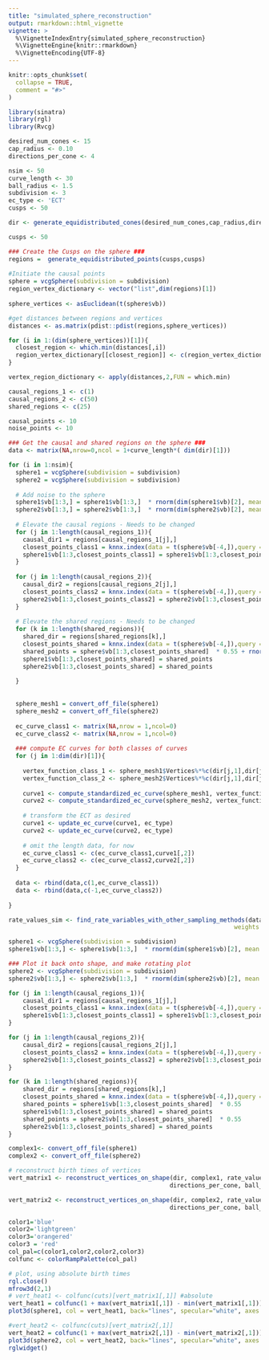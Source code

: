 ```yaml
---
title: "simulated_sphere_reconstruction"
output: rmarkdown::html_vignette
vignette: >
  %\VignetteIndexEntry{simulated_sphere_reconstruction}
  %\VignetteEngine{knitr::rmarkdown}
  %\VignetteEncoding{UTF-8}
---
```


```r
knitr::opts_chunk$set(
  collapse = TRUE,
  comment = "#>"
)
```

```r
library(sinatra)
library(rgl)
library(Rvcg)
```

```r
desired_num_cones <- 15
cap_radius <- 0.10
directions_per_cone <- 4 

nsim <- 50
curve_length <- 30
ball_radius <- 1.5
subdivision <- 3
ec_type <- 'ECT'
cusps <- 50

dir <- generate_equidistributed_cones(desired_num_cones,cap_radius,directions_per_cone)
```

```r
cusps <- 50

### Create the Cusps on the sphere ###
regions =  generate_equidistributed_points(cusps,cusps)
  
#Initiate the causal points
sphere = vcgSphere(subdivision = subdivision)
region_vertex_dictionary <- vector("list",dim(regions)[1])
   
sphere_vertices <- asEuclidean(t(sphere$vb))

#get distances between regions and vertices
distances <- as.matrix(pdist::pdist(regions,sphere_vertices))

for (i in 1:(dim(sphere_vertices))[1]){
  closest_region <- which.min(distances[,i])
  region_vertex_dictionary[[closest_region]] <- c(region_vertex_dictionary[[closest_region]],i) 
}

vertex_region_dictionary <- apply(distances,2,FUN = which.min)

causal_regions_1 <- c(1)
causal_regions_2 <- c(50)
shared_regions <- c(25)

causal_points <- 10
noise_points <- 10

### Get the causal and shared regions on the sphere ###
data <- matrix(NA,nrow=0,ncol = 1+curve_length*( dim(dir)[1]))
```

```r
for (i in 1:nsim){
  sphere1 = vcgSphere(subdivision = subdivision)
  sphere2 = vcgSphere(subdivision = subdivision)
  
  # Add noise to the sphere
  sphere1$vb[1:3,] = sphere1$vb[1:3,]  * rnorm(dim(sphere1$vb)[2], mean = 1, sd = 0.02)
  sphere2$vb[1:3,] = sphere2$vb[1:3,]  * rnorm(dim(sphere2$vb)[2], mean = 1, sd = 0.02)
  
  # Elevate the causal regions - Needs to be changed
  for (j in 1:length(causal_regions_1)){
    causal_dir1 = regions[causal_regions_1[j],]
    closest_points_class1 = knnx.index(data = t(sphere$vb[-4,]),query = matrix(causal_dir1,ncol = 3), k = causal_points)
    sphere1$vb[1:3,closest_points_class1] = sphere1$vb[1:3,closest_points_class1]  * 1.55 + rnorm(1, mean = 0, sd = 0.1)
  }
  
  for (j in 1:length(causal_regions_2)){
    causal_dir2 = regions[causal_regions_2[j],]
    closest_points_class2 = knnx.index(data = t(sphere$vb[-4,]),query = matrix(causal_dir2,ncol = 3), k = causal_points)
    sphere2$vb[1:3,closest_points_class2] = sphere2$vb[1:3,closest_points_class2]  * 1.55 + rnorm(1, mean = 0, sd = 0.1)
  }
  
  # Elevate the shared regions - Needs to be changed
  for (k in 1:length(shared_regions)){
    shared_dir = regions[shared_regions[k],]
    closest_points_shared = knnx.index(data = t(sphere$vb[-4,]),query = matrix(shared_dir,ncol = 3), k = noise_points)
    shared_points = sphere$vb[1:3,closest_points_shared]  * 0.55 + rnorm(1, mean = 0, sd = 0.1)
    sphere1$vb[1:3,closest_points_shared] = shared_points
    sphere2$vb[1:3,closest_points_shared] = shared_points
    
  }
  
  
  sphere_mesh1 = convert_off_file(sphere1)
  sphere_mesh2 = convert_off_file(sphere2)
  
  ec_curve_class1 <- matrix(NA,nrow = 1,ncol=0)
  ec_curve_class2 <- matrix(NA,nrow = 1,ncol=0)
  
  ### compute EC curves for both classes of curves
  for (j in 1:dim(dir)[1]){
    
    vertex_function_class_1 <- sphere_mesh1$Vertices%*%c(dir[j,1],dir[j,2],dir[j,3])
    vertex_function_class_2 <- sphere_mesh2$Vertices%*%c(dir[j,1],dir[j,2],dir[j,3])
    
    curve1 <- compute_standardized_ec_curve(sphere_mesh1, vertex_function_class_1, curve_length-1, first_column_index = FALSE,ball_radius)
    curve2 <- compute_standardized_ec_curve(sphere_mesh2, vertex_function_class_2, curve_length-1, first_column_index = FALSE,ball_radius)
    
    # transform the ECT as desired
    curve1 <- update_ec_curve(curve1, ec_type)
    curve2 <- update_ec_curve(curve2, ec_type)
    
    # omit the length data, for now
    ec_curve_class1 <- c(ec_curve_class1,curve1[,2])
    ec_curve_class2 <- c(ec_curve_class2,curve2[,2])
  }
  
  data <- rbind(data,c(1,ec_curve_class1))
  data <- rbind(data,c(-1,ec_curve_class2))
  
}
```



```r
rate_values_sim <- find_rate_variables_with_other_sampling_methods(data,radius = 0, bandwidth = 0.1,
                                                               weights = TRUE, type = 'ESS')[,2]

```



```r
sphere1 <- vcgSphere(subdivision = subdivision)
sphere1$vb[1:3,] <- sphere1$vb[1:3,]  * rnorm(dim(sphere1$vb)[2], mean = 1, sd = 0.02)

### Plot it back onto shape, and make rotating plot
sphere2 <- vcgSphere(subdivision = subdivision)
sphere2$vb[1:3,] <- sphere2$vb[1:3,]  * rnorm(dim(sphere2$vb)[2], mean = 1, sd = 0.02)

for (j in 1:length(causal_regions_1)){
    causal_dir1 = regions[causal_regions_1[j],]
    closest_points_class1 = knnx.index(data = t(sphere$vb[-4,]),query = matrix(causal_dir1,ncol = 3), k = causal_points)
    sphere1$vb[1:3,closest_points_class1] = sphere1$vb[1:3,closest_points_class1]  * 1.55 
}

for (j in 1:length(causal_regions_2)){
    causal_dir2 = regions[causal_regions_2[j],]
    closest_points_class2 = knnx.index(data = t(sphere$vb[-4,]),query = matrix(causal_dir2,ncol = 3), k = causal_points)
    sphere2$vb[1:3,closest_points_class2] = sphere2$vb[1:3,closest_points_class2]  * 1.55 
}

for (k in 1:length(shared_regions)){
    shared_dir = regions[shared_regions[k],]
    closest_points_shared = knnx.index(data = t(sphere$vb[-4,]),query = matrix(shared_dir,ncol = 3), k = noise_points)
    shared_points = sphere1$vb[1:3,closest_points_shared]  * 0.55 
    sphere1$vb[1:3,closest_points_shared] = shared_points
    shared_points = sphere2$vb[1:3,closest_points_shared]  * 0.55 
    sphere2$vb[1:3,closest_points_shared] = shared_points
}

complex1<- convert_off_file(sphere1)
complex2 <- convert_off_file(sphere2)
```

```r
# reconstruct birth times of vertices
vert_matrix1 <- reconstruct_vertices_on_shape(dir, complex1, rate_values_sim, curve_length, cuts = length(rate_values_sim),
                                             directions_per_cone, ball_radius, TRUE)

vert_matrix2 <- reconstruct_vertices_on_shape(dir, complex2, rate_values_sim, curve_length, cuts = length(rate_values_sim),
                                             directions_per_cone, ball_radius, TRUE)
```


```r
color1='blue'
color2='lightgreen'
color3='orangered'
color3 = 'red'
col_pal=c(color1,color2,color2,color3)
colfunc <- colorRampPalette(col_pal)

# plot, using absolute birth times
rgl.close()
mfrow3d(2,1)
# vert_heat1 <- colfunc(cuts)[vert_matrix1[,1]] #absolute
vert_heat1 = colfunc(1 + max(vert_matrix1[,1]) - min(vert_matrix1[,1]))[1 + vert_matrix1[,1] - min(vert_matrix1[,1])] # relative
plot3d(sphere1, col = vert_heat1, back="lines", specular="white", axes = FALSE,xlab = '', ylab = '',zlab='')

#vert_heat2 <- colfunc(cuts)[vert_matrix2[,1]]
vert_heat2 = colfunc(1 + max(vert_matrix2[,1]) - min(vert_matrix2[,1]))[1 + vert_matrix2[,1] - min(vert_matrix2[,1])] # relative
plot3d(sphere2, col = vert_heat2, back="lines", specular="white", axes = FALSE,xlab = '', ylab = '',zlab='')
rglwidget()
```
